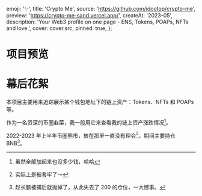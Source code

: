 
  emoji: '✨',
  title: 'Crypto Me',
  source: 'https://github.com/idootop/crypto-me',
  preview: 'https://crypto-me-sand.vercel.app/',
  createAt: '2023-05',
  description:
    'Your Web3 profile on one page - ENS, Tokens, POAPs, NFTs and love.',
  cover: cover.src,
  pinned: true,
};

# 项目预览


<BaseImage src={demo.src} alt="del-wang.eth" />

# 幕后花絮

本项目主要用来追踪展示某个钱包地址下的链上资产：Tokens、NFTs 和 POAPs 等。

作为一名资深的币圈韭菜，我一般用它来查看我的链上资产涨跌情况[^1]。

2022-2023 年上半年币圈熊市，放在那里一直没有理会[^2]，期间主要持仓 BNB[^3]。

[^1]: 虽然全部加起来也没多少钱，哈哈
[^2]: 实际上是被套牢了～
[^3]: 赵长鹏被捕后就抛掉了，从此失去了 200 的仓位，一大憾事。

